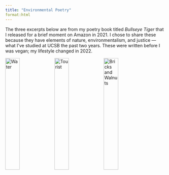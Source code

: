 ```yaml
---
title: "Environmental Poetry"
format:html
---
```


The three excerpts below are from my poetry book titled *Bullseye Tiger* that I released for a brief moment on Amazon in 2021. I chose to share these because they have elements of nature, environmentalism, and justice — what I've studied at UCSB the past two years. These were written before I was vegan; my lifestyle changed in 2022.

![Water](IMG_6942.jpg){group="test" width="30%"}
![Tourist](IMG_6943.jpg){group="test" width="30%"}
![Bricks and Walnuts](IMG_6944.jpg){group="test" width="30%"}
